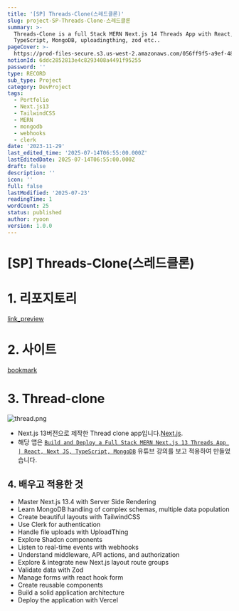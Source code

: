 ```yaml
---
title: '[SP] Threads-Clone(스레드클론)'
slug: project-SP-Threads-Clone-스레드클론
summary: >-
  Threads-Clone is a full Stack MERN Next.js 14 Threads App with React,
  TypeScript, MongoDB, uploadingthing, zod etc..
pageCover: >-
  https://prod-files-secure.s3.us-west-2.amazonaws.com/056ff9f5-a9ef-486f-8acb-9eef51d06a2d/e710c119-6c66-4ac4-8ef6-994ee59d0cab/thread.png?X-Amz-Algorithm=AWS4-HMAC-SHA256&X-Amz-Content-Sha256=UNSIGNED-PAYLOAD&X-Amz-Credential=ASIAZI2LB466YDSZW2W3%2F20250723%2Fus-west-2%2Fs3%2Faws4_request&X-Amz-Date=20250723T173140Z&X-Amz-Expires=3600&X-Amz-Security-Token=IQoJb3JpZ2luX2VjEPL%2F%2F%2F%2F%2F%2F%2F%2F%2F%2FwEaCXVzLXdlc3QtMiJIMEYCIQD5hCcOg%2BNLXb9TY4MD2N0Bx0kFO%2FleFXJjkdsDSWwkuQIhAMtnyuTi9tUhGZFpvwvg5j%2FquNsOF9GnJWR9J6LReH3bKv8DCBoQABoMNjM3NDIzMTgzODA1IgwXNIwOLIy010fBjfUq3APVu57mvkfCIN2kJ05gp1CpdyhVUB9uuurUNZbO6CteEEyzlfY1NXRIylKRZb6wG8%2BoF0LcPjJk%2F4MsOWYyLN7qhcWTHFN4vyUd2CGGu6MZfDqsN32rqKGvvV66V2a1gWlKS1xmPuDVWZLejMFikW5bVYOMrzCzJjPkt%2F49xx%2B6%2BGo7Ae0X8AoBU4LZRMXuDRvlWHecqENf584XCylFEevhHqFFXeIC8Uv3TtWGazNen3zMa%2B0Q2QhZhTCuXHthdzVMHudkq4uJE1eP3bDAPp%2BMY5qge8R%2BYOvcQnZH5noqJrm5Ejz%2F8a6hjUuVENJz0%2BgguNUwd2%2BMOTk98X9rcF94Dyk9Y9w6BI1kgIDlx1L43sSHrE0sBn93Wsdog9xGnF3bmqoIdjYPpfN0MH980H%2BOBCbVEc20gZ8j31mwPmtDgle870gbx89QnB54tLN1JLo%2BwTCZhQ7rdfATwHVpALImFBZ7PzKPCWIV8nqsp%2B1Qpf66RiJJPvYvtI%2BryUJnGXne7aHP4ZskY8bEYNfN4Tw%2FNCf2L0XS7VtsabOpfz34ZpmeWfnqVzt7UEysgK%2Fj4WRRoXGL7%2FncpYBHYgiy9IhRXlpkkEXmTOpa7772q1bEJ%2BTgAiQyBHEAIaVNlTCntYTEBjqkAeUA%2FtSNmPmV9p87kxiXQ1N3ujJ0QEHjUkdsU6zSLZQonZ4X3lplnT3HyGCUvrMSaF3uF2zcN%2FEpKN%2FJ5nDl9%2Bxdye2FlrwBdyr%2BtuYhiDZINjpF5wMR%2FBcpQIo%2FhhYUADZiaBex2G39Kpe4E4%2Bcj7noSd4hXJQEicYj%2BXpYy7C7IPaEHgCfMS6BZg0mQ%2F%2BXFUtJ6z3QJvWJPffctX0i%2F3TMdKdl&X-Amz-Signature=7ec4263028bee27ed205623d6ae73ab3903027c3668e4829ba864446737c325c&X-Amz-SignedHeaders=host&x-amz-checksum-mode=ENABLED&x-id=GetObject
notionId: 6ddc2852813e4c8293408a4491f95255
password: ''
type: RECORD
sub_type: Project
category: DevProject
tags:
  - Portfolio
  - Next.js13
  - TailwindCSS
  - MERN
  - mongodb
  - webhooks
  - clerk
date: '2023-11-29'
last_edited_time: '2025-07-14T06:55:00.000Z'
lastEditedDate: 2025-07-14T06:55:00.000Z
draft: false
description: ''
icon: ''
full: false
lastModified: '2025-07-23'
readingTime: 1
wordCount: 25
status: published
author: ryoon
version: 1.0.0
---
```

# [SP] Threads-Clone(스레드클론)


# 1. 리포지토리


[link_preview](https://github.com/ryoon-with-wisdomtrees/Threads-Clone)


# 2. 사이트


[bookmark](https://threads-ryoon.vercel.app/)


# 3. Thread-clone


![thread.png](https://github.com/ryoon-with-wisdomtrees/Threads-Clone/raw/main/public/thread.png)

- Next.js 13버전으로 제작한 Thread clone app입니다.[Next.js](https://nextjs.org/).
- 해당 앱은 [`Build and Deploy a Full Stack MERN Next.js 13 Threads App | React, Next JS, TypeScript, MongoDB`](https://www.youtube.com/watch?v=O5cmLDVTgAs) 유튜브 강의를 보고 적용하여 만들었습니다.

## 4. 배우고 적용한 것

- Master Next.js 13.4 with Server Side Rendering
- Learn MongoDB handling of complex schemas, multiple data population
- Create beautiful layouts with TailwindCSS
- Use Clerk for authentication
- Handle file uploads with UploadThing
- Explore Shadcn components
- Listen to real-time events with webhooks
- Understand middleware, API actions, and authorization
- Explore & integrate new Next.js layout route groups
- Validate data with Zod
- Manage forms with react hook form
- Create reusable components
- Build a solid application architecture
- Deploy the application with Vercel
